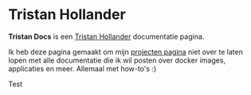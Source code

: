 
# Tristan Hollander

**Tristan Docs** is een [Tristan Hollander](https://agency-jekyll-theme.vercel.app/) documentatie pagina.

Ik heb deze pagina gemaakt om mijn [projecten pagina](https://agency-jekyll-theme.vercel.app//#portfolio) niet over te laten lopen met alle documentatie die ik wil posten over docker images, applicaties en meer. Allemaal met how-to's :)


<bleed>
Test
</bleed>
